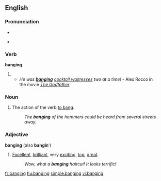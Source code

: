 ==English==

===Pronunciation===
* {{audio|en-us-banging.ogg|Audio (US)}}
* {{a|US|UK}} {{IPA|/ˈbæŋ.ɪŋ/}}
*: {{rhymes|æŋɪŋ}}

===Verb===
'''banging'''

# {{present participle of|bang}}
#* ''He was '''[[banging]]''' [[waitress|cocktail waitresses]] two at a time!'' - Alex Rocco in the movie ''[[w:The Godfather|The Godfather]]''

===Noun===
{{en-noun|s|-}}

# The action of the verb [[bang|to bang]].
#: ''The '''banging''' of the hammers could be heard from several streets away.''

===Adjective===
'''banging''' (also '''bangin'''')

# {{slang}} [[excellent|Excellent]], [[brilliant]], very [[exciting]], [[top]], [[great]].
#: ''Wow, what a '''banging''' haircut! It looks terrific!''

[[fr:banging]]
[[hu:banging]]
[[simple:banging]]
[[vi:banging]]